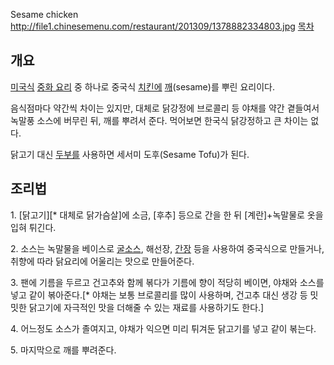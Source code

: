 Sesame chicken 
http://file1.chinesemenu.com/restaurant/201309/1378882334803.jpg
[[목차]]
== 개요 ==
[[미국]]식 [[중화 요리]] 중 하나로 중국식 [[치킨]]에 [[깨]](sesame)를 뿌린 요리이다. 

음식점마다 약간씩 차이는 있지만, 대체로 닭강정에 브로콜리 등 야채를 약간 곁들여서 녹말풍 소스에 버무린 뒤, 깨를 뿌려서 준다. 먹어보면 한국식 닭강정하고 큰 차이는 없다.

닭고기 대신 [[두부]]를 사용하면 세서미 도후(Sesame Tofu)가 된다.

== 조리법 ==
1. [닭고기][* 대체로 닭가슴살]에 소금, [후추] 등으로 간을 한 뒤 [계란]+녹말물로 옷을 입혀 튀긴다. 

2. 소스는 녹말물을 베이스로 [[굴소스]], 해선장, [[간장]] 등을 사용하여 중국식으로 만들거나, 취향에 따라 닭요리에 어울리는 맛으로 만들어준다. 
   
3. 팬에 기름을 두르고 건고추와 함께 볶다가 기름에 향이 적당히 베이면, 야채와 소스를 넣고 같이 볶아준다.[* 야채는 보통 브로콜리를 많이 사용하며, 건고추 대신 생강 등 밋밋한 닭고기에 자극적인 맛을 더해줄 수 있는 재료를 사용하기도 한다.]

4. 어느정도 소스가 졸여지고, 야채가 익으면 미리 튀겨둔 닭고기를 넣고 같이 볶는다.

5. 마지막으로 깨를 뿌려준다.
